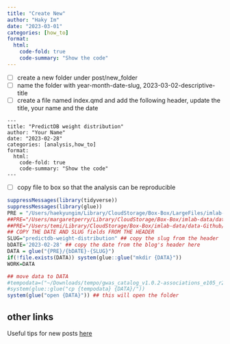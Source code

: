 ```yaml
---
title: "Create New"
author: "Haky Im"
date: "2023-03-01"
categories: [how_to]
format:
  html:
    code-fold: true
    code-summary: "Show the code"
---
```



- [ ] create a new folder under post/new_folder
- [ ] name the folder with year-month-date-slug, 2023-03-02-descriptive-title
- [ ] create a file named index.qmd and add the following header, update the title, your name and the date

```
---
title: "PredictDB weight distribution"
author: "Your Name"
date: "2023-02-28"
categories: [analysis,how_to]
format:
  html:
    code-fold: true
    code-summary: "Show the code"
---
```

- [ ] copy file to box so that the analysis can be reproducible

```r
suppressMessages(library(tidyverse))
suppressMessages(library(glue))
PRE = "/Users/haekyungim/Library/CloudStorage/Box-Box/LargeFiles/imlab-data/data-Github/web-data"
##PRE="/Users/margaretperry/Library/CloudStorage/Box-Box/imlab-data/data-Github/web-data "
##PRE="/Users/temi/Library/CloudStorage/Box-Box/imlab-data/data-Github/web-data"
## COPY THE DATE AND SLUG fields FROM THE HEADER
SLUG="predictdb-weight-distribution" ## copy the slug from the header
bDATE='2023-02-28' ## copy the date from the blog's header here
DATA = glue("{PRE}/{bDATE}-{SLUG}")
if(!file.exists(DATA)) system(glue::glue("mkdir {DATA}"))
WORK=DATA

## move data to DATA
#tempodata=("~/Downloads/tempo/gwas_catalog_v1.0.2-associations_e105_r2022-04-07.tsv")
#system(glue::glue("cp {tempodata} {DATA}/"))
system(glue("open {DATA}")) ## this will open the folder 
```

## other links

Useful tips for new posts [here](https://samanthacsik.github.io/posts/2022-10-24-quarto-blogs/#vi.-a-note-on-adding-an-additional-blog-or-more-to-your-site)